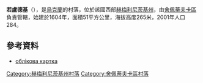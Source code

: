 {{coord|50|7|22|N|27|18|36|E|scale:30000|display=title}}

'''若盧德基'''（{{lang-uk|Жолудки}}），是[[烏克蘭|烏克蘭]]的村落，位於該國西部[[赫梅利尼茨基州|赫梅利尼茨基州]]，由[[舍佩蒂夫卡區|舍佩蒂夫卡區]]負責管轄，始建於1604年，面積51平方公里，海拔高度265米，2001年人口284。

==參考資料==
*[http://gska2.rada.gov.ua/pls/z7502/A005?rdat1=11.04.2015&rf7571=37233 облікова картка]{{dead link|date=2018年4月 |bot=InternetArchiveBot |fix-attempted=yes }}

{{DEFAULTSORT:Жолудки}}
[[Category:赫梅利尼茨基州村落|Category:赫梅利尼茨基州村落]]
[[Category:舍佩蒂夫卡區村落|Category:舍佩蒂夫卡區村落]]


{{Khmelnytskyi-geo-stub}}
